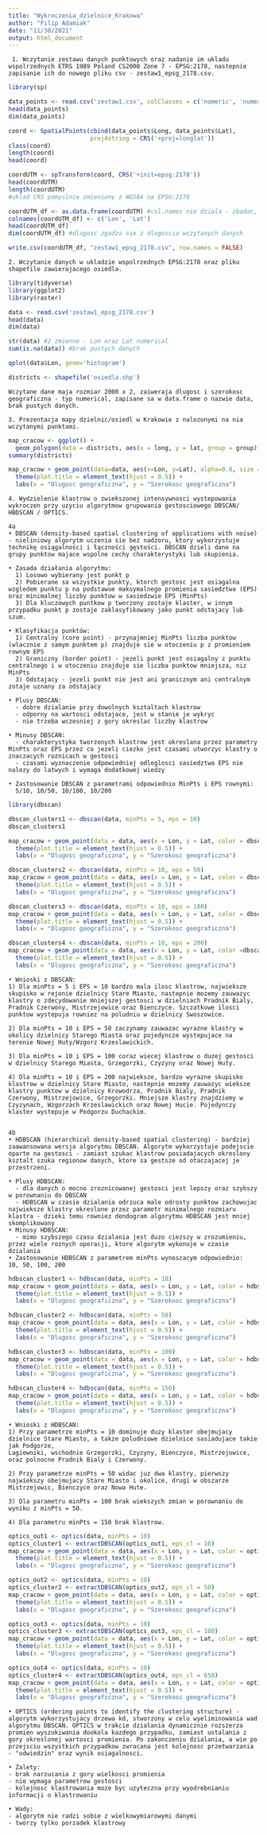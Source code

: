 ```yaml
---
title: "Wykroczenia_dzielnice_Krakowa"
author: "Filip Adamiak"
date: "11/30/2021"
output: html_document
---
```


     1. Wczytanie zestawu danych punktowych oraz nadanie im ukladu wspolrzednych ETRS 1989 Poland CS2000 Zone 7 - EPSG:2178, nastepnie zapisanie ich do nowego pliku csv - zestaw1_epsg_2178.csv.

```r
library(sp)

data_points <- read.csv('zestaw1.csv', colClasses = c('numeric', 'numeric'))
head(data_points)
dim(data_points)

coord <- SpatialPoints(cbind(data_points$Long, data_points$Lat), 
                       proj4string = CRS('+proj=longlat'))
class(coord)
length(coord)
head(coord)

coordUTM <- spTransform(coord, CRS('+init=epsg:2178'))
head(coordUTM)
length(coordUTM)
#uklad CRS pomyslnie zmieniony z WGS84 na EPSG:2178

coordUTM_df <- as.data.frame(coordUTM) #col.names nie dziala - zbadac, z jakiego powodu
colnames(coordUTM_df) <- c('Lon', 'Lat')
head(coordUTM_df)
dim(coordUTM_df) #dlugosc zgadza sie z dlugoscia wczytanych danych

write.csv(coordUTM_df, "zestaw1_epsg_2178.csv", row.names = FALSE)
```

    2. Wczytanie danych w ukladzie wspolrzednych EPSG:2178 oraz pliku shapefile zawierajacego osiedla.

```r
library(tidyverse)
library(ggplot2)
library(raster)

data <- read.csv('zestaw1_epsg_2178.csv')
head(data)
dim(data)

str(data) #2 zmienne - Lon oraz Lat numerical
sum(is.na(data)) #brak pustych danych

qplot(data$Lon, geom='histogram')

districts <- shapefile('osiedla.shp')

```

    Wczytane dane maja rozmiar 2000 x 2, zaiweraja dlugosc i szerokosc geograficzna - typ numerical, zapisane sa w data.frame o nazwie data, brak pustych danych.

    3. Prezentacja mapy dzielnic/osiedl w Krakowie z nalozonymi na nia wczytanymi punktami.

```r
map_cracow <- ggplot() + 
  geom_polygon(data = districts, aes(x = long, y = lat, group = group), show.legend = FALSE, color = "white", fill = "darkgrey")  + coord_fixed()
summary(districts)

map_cracow + geom_point(data=data, aes(x=Lon, y=Lat), alpha=0.8, size = 1.2, colour="darkred") +ggtitle("Wykroczenia na mapie Krakowa\n z podzialem na dzielnice") + 
  theme(plot.title = element_text(hjust = 0.5)) +
  labs(x = "Dlugosc geograficzna", y = "Szerokosc geograficzna")


```

    4. Wydzielenie klastrow o zwiekszonej intensywnosci wystepowania wykroczen przy uzyciu algorytmow grupowania gestosciowego DBSCAN/ HBDSCAN / OPTICS.

    4a
    • DBSCAN (density-based spatial clustering of applications with noise) - nieliniowy algorytm uczenia sie bez nadzoru, ktory wykorzystuje technikę osiągalności i łączności gęstości. DBSCAN dzieli dane na grupy punktow majace wspolne cechy charakterystyki lub skupienia.

    • Zasada działania algorytmu:
      1) Losowo wybierany jest punkt p
      2) Pobierane sa wszystkie punkty, ktorch gestosc jest osiagalna wzgledem punktu p na podstawue maksymalnego promienia sasiedztwa (EPS) oraz minimalnej liczby punktow w sasiedzwie EPS (MinPts)
      3) Dla kluczowych puntkow p tworzony zostaje klaster, w innym przypadku punkt p zostaje zaklasyfikowany jako punkt odstajacy lub szum.
      
    • Klasyfikacja punktów:
      1) Centralny (core point) - przynajmniej MinPts liczba punktow (wlacznie z samym punktem p) znajduje sie w otoczeniu p z promieniem rownym EPS
      2) Graniczny (border point) - jezeli punkt jest osiagalny z punktu centralnego i w otoczeniu znajduje sie liczba punktow mniejsza, niz MinPts
      3) Odstajacy - jezeli punkt nie jest ani granicznym ani centralnym zotaje uznany za odstajacy
      
    • Plusy DBSCAN:
      - dobre dzialanie przy dowolnych ksztaltach klastrow
      - odporny na wartosci odstajace, jest w stanie je wykryc
      - nie trzeba wczesniej z gory okreslac liczby klastrow
      
    • Minusy DBSCAN:
      - charakterystyka tworzonych klastrow jest okreslana przez parametry MinPts oraz EPS przez co jezeli ciezko jest czasami utworzyc klastry o znaczacych roznicach w gestosci
      - czasami wyznaczenie odpowiedniej odleglosci sasiedztwa EPS nie nalezy do latwych i wymaga dodatkowej wiedzy
      
    • Zastosowanie DBSCAN z parametrami odpowiednio MinPts i EPS rownymi:
      5/10, 10/50, 10/100, 10/200

```r
library(dbscan)

dbscan_clusters1 <- dbscan(data, minPts = 5, eps = 10)
dbscan_clusters1

map_cracow + geom_point(data = data, aes(x = Lon, y = Lat, color = dbscan_clusters1$cluster), size = 1.2) + scale_colour_viridis_c(option = "magma", name = "Intensywnosc") + ggtitle("DBSCAN, minPts=5, eps=10") + 
  theme(plot.title = element_text(hjust = 0.5)) +
  labs(x = "Dlugosc geograficzna", y = "Szerokosc geograficzna")

dbscan_clusters2 <- dbscan(data, minPts = 10, eps = 50)
map_cracow + geom_point(data = data, aes(x = Lon, y = Lat, color = dbscan_clusters2$cluster), size = 1.2) + scale_colour_viridis_c(option = "magma", name = "Intensywnosc") + ggtitle("DBSCAN, minPts=10, eps=50") + 
  theme(plot.title = element_text(hjust = 0.5)) +
  labs(x = "Dlugosc geograficzna", y = "Szerokosc geograficzna")

dbscan_clusters3 <- dbscan(data, minPts = 10, eps = 100)
map_cracow + geom_point(data = data, aes(x = Lon, y = Lat, color = dbscan_clusters3$cluster), size = 1.2) + scale_colour_viridis_c(option = "magma", name = "Intensywnosc") + ggtitle("DBSCAN, minPts=10, eps=100") + 
  theme(plot.title = element_text(hjust = 0.5)) +
  labs(x = "Dlugosc geograficzna", y = "Szerokosc geograficzna")

dbscan_clusters4 <- dbscan(data, minPts = 10, eps = 200)
map_cracow + geom_point(data = data, aes(x = Lon, y = Lat, color =dbscan_clusters4$cluster), size = 1.2) + scale_colour_viridis_c(option = "magma", name = "Intensywnosc") + ggtitle("DBSCAN, minPts=10, eps=200") + 
  theme(plot.title = element_text(hjust = 0.5)) +
  labs(x = "Dlugosc geograficzna", y = "Szerokosc geograficzna")

```

    • Wnioski z DBSCAN:
    1) Dla minPts = 5 i EPS = 10 bardzo mala ilosc klastrow, najwieksze skupisko w rejonie dzielnicy Stare Miasto, nastepnie mozemy zauwazyc klastry o zdecydowanie mniejszej gestosci w dzielniach Pradnik Bialy, Pradnik Czerwony, Mistrzejowice oraz Bienczyce. Szczatkowe ilosci punktow wystepuja rowniez na poludniu w dzielnicy Swoszowice.

    2) Dla minPts = 10 i EPS = 50 zaczynamy zauwazac wyrazne klastry w okolicy dzielnicy Starego Miasta oraz pojedyncze wystepujace na terenie Nowej Huty/Wzgorz Krzeslawickich.

    3) Dla minPts = 10 i EPS = 100 coraz wiecej klastrow o duzej gestosci w dzielnicy Starego Miasta, Grzegorzki, Czyzyny oraz Nowej Huty.

    4) Dla minPts = 10 i EPS = 200 najwieksze, bardzo wyrazne skupisko klastrow w dzielnicy Stare Miasto, nastepnie mozemy zauwazyc wieksze klastry punktow w dzielnicy Krowodrza, Pradnik Bialy, Pradnik Czerwony, Mistrzejowice, Grzegorzki. Mniejsze klastry znajdziemy w Czyzynach, Wzgorzach Krzeslawickich oraz Nowej Hucie. Pojedynczy klaster wystepuje w Podgorzu Duchackim.


    4b
    • HDBSCAN (hierarchical density-based spatial clustering) - bardziej zaawansowana wersja algorytmu DBSCAN. Algorytm wykorzystuje podejscie oparte na gestosci - zamiast szukac klastrow posiadajacych okreslony ksztalt szuka regionow danych, ktore sa gestsze od otaczajacej je przestrzeni.

    • Plusy HDBSCAN:
      - dla danych o mocno zroznicowanej gestosci jest lepszy oraz szybszy w porownaniu do DBSCAN
      - HDBSCAN w czasie dzialania odrzuca male odrosty punktow zachowujac najwieksze klastry okreslone przez parametr minimalnego rozmiaru klastra - dzieki temu rowniez dendogram algorytmu HDBSCAN jest mniej skomplikowany
    • Minusy HDBSCAN:
      - mimo szybszego czasu dzialania jest duzo ciezszy w zrozumieniu, przez wiele roznych operacji, ktore algorytm wykonuje w czasie dzialania
    • Zastosowanie HDBSCAN z parametrem minPts wynoszacym odpowiednio:
    10, 50, 100, 200

```r
hdbscan_cluster1 <- hdbscan(data, minPts = 10)
map_cracow + geom_point(data = data, aes(x = Lon, y = Lat, color = hdbscan_cluster1$cluster), size = 1.2) + scale_colour_viridis_c(option = "magma", name = "Intensywnosc") + ggtitle("HDBSCAN, minPts=10") + 
  theme(plot.title = element_text(hjust = 0.5)) +
  labs(x = "Dlugosc geograficzna", y = "Szerokosc geograficzna")

hdbscan_cluster2 <- hdbscan(data, minPts = 50)
map_cracow + geom_point(data = data, aes(x = Lon, y = Lat, color = hdbscan_cluster2$cluster), size = 1.2) + scale_colour_viridis_c(option = "magma", name = "Intensywnosc") + ggtitle("HDBSCAN, minPts=50") + 
  theme(plot.title = element_text(hjust = 0.5)) +
  labs(x = "Dlugosc geograficzna", y = "Szerokosc geograficzna")

hdbscan_cluster3 <- hdbscan(data, minPts = 100)
map_cracow + geom_point(data = data, aes(x = Lon, y = Lat, color = hdbscan_cluster3$cluster), size = 1.2) + scale_colour_viridis_c(option = "magma", name = "Intensywnosc") + ggtitle("HDBSCAN, minPts=100") + 
  theme(plot.title = element_text(hjust = 0.5)) +
  labs(x = "Dlugosc geograficzna", y = "Szerokosc geograficzna")

hdbscan_cluster4 <- hdbscan(data, minPts = 150)
map_cracow + geom_point(data = data, aes(x = Lon, y = Lat, color = hdbscan_cluster4$cluster), size = 1.2) + scale_colour_viridis_c(option = "magma", name = "Intensywnosc") + ggtitle("HDBSCAN, minPts=150") + 
  theme(plot.title = element_text(hjust = 0.5)) +
  labs(x = "Dlugosc geograficzna", y = "Szerokosc geograficzna")

```

    • Wnioski z HDBSCAN:
    1) Przy parametrze minPts = 10 dominuje duzy klaster obejmujacy dzielnice Stare Miasto, a takze poludniowe dzielnice sasiadujace takie jak Podgorze, 
    Lagiewniki, wschodnie Grzegorzki, Czyzyny, Bienczyce, Mistrzejowice, oraz polnocne Pradnik Bialy i Czerwony.

    2) Przy parametrze minPts = 50 widac juz dwa klastry, pierwszy najwiekszy obejmujacy Stare Miasto i okolice, drugi w obszarze Mistrzejowic, Bienczyce oraz Nowa Hute.

    3) Dla parametru minPts = 100 brak wiekszych zmian w porownaniu do wyniku z minPts = 50.

    4) Dla parametru minPts = 150 brak klastrow.

```r
optics_out1 <- optics(data, minPts = 10)
optics_cluster1 <- extractDBSCAN(optics_out1, eps_cl = 10)
map_cracow + geom_point(data = data, aes(x = Lon, y = Lat, color = optics_cluster1$cluster), size = 1.2) + scale_colour_viridis_c(option = "magma", name = "Intensywnosc") + ggtitle("OPTICS, minPts=10, eps_cl=10") + 
  theme(plot.title = element_text(hjust = 0.5)) +
  labs(x = "Dlugosc geograficzna", y = "Szerokosc geograficzna")

optics_out2 <- optics(data, minPts = 10)
optics_cluster2 <- extractDBSCAN(optics_out2, eps_cl = 50)
map_cracow + geom_point(data = data, aes(x = Lon, y = Lat, color = optics_cluster2$cluster), size = 1.2) + scale_colour_viridis_c(option = "magma", name = "Intensywnosc") + ggtitle("OPTICS, minPts=10, eps_cl=50") + 
  theme(plot.title = element_text(hjust = 0.5)) +
  labs(x = "Dlugosc geograficzna", y = "Szerokosc geograficzna")

optics_out3 <- optics(data, minPts = 10)
optics_cluster3 <- extractDBSCAN(optics_out3, eps_cl = 100)
map_cracow + geom_point(data = data, aes(x = Lon, y = Lat, color = optics_cluster3$cluster), size = 1.2) + scale_colour_viridis_c(option = "magma", name = "Intensywnosc") + ggtitle("OPTICS, minPts=10, eps_cl=100") + 
  theme(plot.title = element_text(hjust = 0.5)) +
  labs(x = "Dlugosc geograficzna", y = "Szerokosc geograficzna")

optics_out4 <- optics(data, minPts = 10)
optics_cluster4 <- extractDBSCAN(optics_out4, eps_cl = 650)
map_cracow + geom_point(data = data, aes(x = Lon, y = Lat, color = optics_cluster4$cluster), size = 1.2) + scale_colour_viridis_c(option = "magma", name = "Intensywnosc") + ggtitle("OPTICS, minPts=10, eps_cl=650") + 
  theme(plot.title = element_text(hjust = 0.5)) +
  labs(x = "Dlugosc geograficzna", y = "Szerokosc geograficzna")

```

    • OPTICS (ordering points to identify the clustering structure) - algorytm wykorzystujacy drzewa kd, stworzony w celu wyeliminowania wad algorytmu DBSCAN. OPTICS w trakcie dzialania dynamicznie rozszerza promien wyszukiwania dookola kazdego przypadku, zamiast ustalania z gory okreslonej wartosci promienia. Po zakonczeniu dzialania, a wie po przejsciu wszystkich przypadkow zwracana jest kolejnosc przetwarzania - "odwiedzin" oraz wynik osiagalnosci.

    • Zalety:
    - brak narzucania z gory wielkosci promienia
    - nie wymaga parametrow gestosci
    - kolejnosc klastrowania moze byc uzyteczna przy wyodrebnianiu informacji o klastrowaniu

    • Wady:
    - algorytm nie radzi sobie z wielkowymiarowymi danymi
    - tworzy tylko porzadek klastrowy
